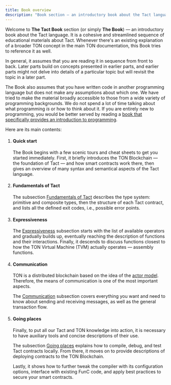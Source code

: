 ```yaml
---
title: Book overview
description: "Book section — an introductory book about the Tact language"
---
```



Welcome to **The Tact Book** section (or simply **The Book**) — an introductory book about the Tact language. It is a cohesive and streamlined sequence of educational materials about Tact. Whenever there's an existing explanation of a broader TON concept in the main TON documentation, this Book tries to reference it as well.

In general, it assumes that you are reading it in sequence from front to back. Later parts build on concepts presented in earlier parts, and earlier parts might not delve into details of a particular topic but will revisit the topic in a later part.

The Book also assumes that you have written code in another programming language but does not make any assumptions about which one. We have tried to make the material broadly accessible to those from a wide variety of programming backgrounds. We do not spend a lot of time talking about what programming _is_ or how to think about it. If you are entirely new to programming, you would be better served by reading a [book that specifically provides an introduction to programming](https://johnwhitington.net/ocamlfromtheverybeginning/index.html).

Here are its main contents:

<Steps>

1. #### Quick start

   The Book begins with a few scenic tours and cheat sheets to get you started immediately. First, it briefly introduces the TON Blockchain — the foundation of Tact — and how smart contracts work there, then gives an overview of many syntax and semantical aspects of the Tact language.

   <CardGrid>
     <LinkCard
       title="Learn Tact in Y minutes"
       href="/book/learn-tact-in-y-minutes"
     />
   </CardGrid>

2. #### Fundamentals of Tact

   The subsection [Fundamentals of Tact](/book/types) describes the type system: primitive and composite types, then the structure of each Tact contract, and lists all the defined exit codes, i.e., possible error points.

   <CardGrid>
     <LinkCard
       title="Type system overview"
       href="/book/types"
     />
   </CardGrid>

3. #### Expressiveness

   The [Expressiveness](/book/operators) subsection starts with the list of available operators and gradually builds up, eventually reaching the description of functions and their interactions. Finally, it descends to discuss functions closest to how the TON Virtual Machine (TVM) actually operates — assembly functions.

   <CardGrid>
     <LinkCard
       title="Operators"
       href="/book/operators"
     />
   </CardGrid>

4. #### Communication

   TON is a distributed blockchain based on the idea of the [actor model](https://en.wikipedia.org/wiki/Actor_model). Therefore, the means of communication is one of the most important aspects.

   The [Communication](/book/receive) subsection covers everything you want and need to know about sending and receiving messages, as well as the general transaction flow.

   <CardGrid>
     <LinkCard
       title="Receive messages"
       href="/book/receive"
     />
   </CardGrid>

5. #### Going places

   Finally, to put all our Tact and TON knowledge into action, it is necessary to have auxiliary tools and concise descriptions of their use.

   The subsection [Going places](/book/compile) explains how to compile, debug, and test Tact contracts locally. From there, it moves on to provide descriptions of deploying contracts to the TON Blockchain.

   Lastly, it shows how to further tweak the compiler with its configuration options, interface with existing FunC code, and apply best practices to secure your smart contracts.

   <CardGrid>
     <LinkCard
       title="Compilation"
       href="/book/compile"
     />
   </CardGrid>

</Steps>
